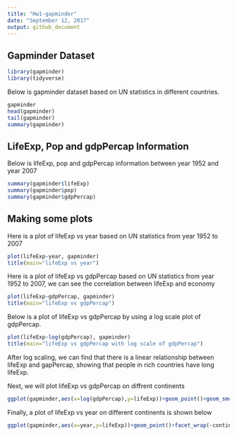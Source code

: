 ```yaml
---
title: "Hw1-gapminder"
date: "September 12, 2017"
output: github_document
---
```


## Gapminder Dataset

```r
library(gapminder)
library(tidyverse)
```

Below is gapminder dataset based on UN statistics in different countries. 

```r
gapminder
head(gapminder)
tail(gapminder)
summary(gapminder)
```

## LifeExp, Pop and gdpPercap Information

Below is lifeExp, pop and gdpPercap information between year 1952 and year 2007 

```r
summary(gapminder$lifeExp)
summary(gapminder$pop)
summary(gapminder$gdpPercap)
```

## Making some plots 

Here is a plot of lifeExp vs year based on UN statistics from year 1952 to 2007

```r
plot(lifeExp~year, gapminder)
title(main="lifeExp vs year")
```

Here is a plot of lifeExp vs gdpPercap based on UN statistics from year 1952 to 2007, we can see the correlation between lifeExp and economy

```r
plot(lifeExp~gdpPercap, gapminder)
title(main="lifeExp vs gdpPercap")
```

Below is a plot of lifeExp vs gdpPercap by using a log scale plot of gdpPercap. 

```r
plot(lifeExp~log(gdpPercap), gapminder)
title(main="lifeExp vs gdpPercap with log scale of gdpPercap")
```

After log scaling, we can find that there is a linear relationship between lifeExp and gapPercap, showing that people in rich countries have long lifeExp. 

Next, we will plot lifeExp vs gdpPercap on diffrent continents

```r
ggplot(gapminder,aes(x=log(gdpPercap),y=lifeExp))+geom_point()+geom_smooth(se=FALSE)+facet_wrap(~continent)
```

Finally, a plot of lifeExp vs year on different continents is shown below

```r
ggplot(gapminder,aes(x=year,y=lifeExp))+geom_point()+facet_wrap(~continent)
```

